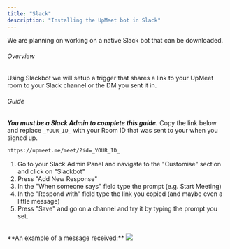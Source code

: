 ```yaml
---
title: "Slack"
description: "Installing the UpMeet bot in Slack"
---
```


<Note>We are planning on working on a native Slack bot that can be downloaded.</Note>

###### Overview
Using Slackbot we will setup a trigger that shares a link to your UpMeet room to your Slack channel or the DM you sent it in.

###### Guide
<Warning>***You must be a Slack Admin to complete this guide.***</Warning>
Copy the link below and replace ```_YOUR_ID_``` with your Room ID that was sent to your when you signed up. 

```html
https://upmeet.me/meet/?id=_YOUR_ID_
```

1. Go to your Slack Admin Panel and navigate to the "Customise" section and click on "Slackbot"
2. Press "Add New Response"
3. In the "When someone says" field type the prompt (e.g. Start Meeting)
4. In the "Respond with" field type the link you copied (and maybe even a little message)
5. Press "Save" and go on a channel and try it by typing the prompt you set.

<br/>
**An example of a message received:**
<Frame>
    <img src="/images/slack.png" />
</Frame>